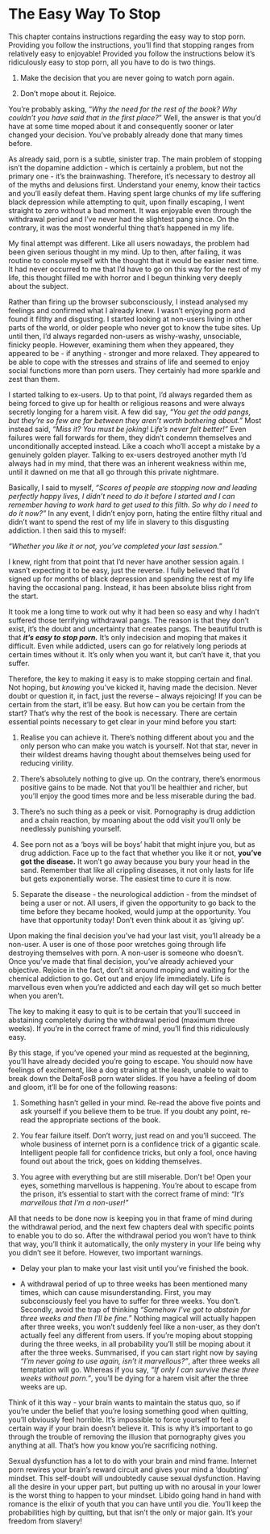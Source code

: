 # The Easy Way To Stop

This chapter contains instructions regarding the easy way to stop porn. Providing you follow the instructions, you'll find that stopping ranges from relatively easy to enjoyable! Provided you follow the instructions below it's ridiculously easy to stop porn, all you have to do is two things.

1.  Make the decision that you are never going to watch porn again.

2.  Don't mope about it. Rejoice.

You're probably asking, "*Why the need for the rest of the book? Why couldn't you have said that in the first place?*" Well, the answer is that you'd have at some time moped about it and consequently sooner or later changed your decision. You've probably already done that many times before.

As already said, porn is a subtle, sinister trap. The main problem of stopping isn't the dopamine addiction - which is certainly a problem, but not the primary one - it's the brainwashing. Therefore, it's necessary to destroy all of the myths and delusions first. Understand your enemy, know their tactics and you'll easily defeat them. Having spent large chunks of my life suffering black depression while attempting to quit, upon finally escaping, I went straight to zero without a bad moment. It was enjoyable even through the withdrawal period and I've never had the slightest pang since. On the contrary, it was the most wonderful thing that's happened in my life.

My final attempt was different. Like all users nowadays, the problem had been given serious thought in my mind. Up to then, after failing, it was routine to console myself with the thought that it would be easier next time. It had never occurred to me that I'd have to go on this way for the rest of my life, this thought filled me with horror and I begun thinking very deeply about the subject.

Rather than firing up the browser subconsciously, I instead analysed my feelings and confirmed what I already knew. I wasn't enjoying porn and found it filthy and disgusting. I started looking at non-users living in other parts of the world, or older people who never got to know the tube sites. Up until then, I'd always regarded non-users as wishy-washy, unsociable, finicky people. However, examining them when they appeared, they appeared to be - if anything - stronger and more relaxed. They appeared to be able to cope with the stresses and strains of life and seemed to enjoy social functions more than porn users. They certainly had more sparkle and zest than them.

I started talking to ex-users. Up to that point, I'd always regarded them as being forced to give up for health or religious reasons and were always secretly longing for a harem visit. A few did say, *"You get the odd pangs, but they're so few are far between they aren't worth bothering about."* Most instead said, *"Miss it? You must be joking! Life's never felt better!"* Even failures were fall forwards for them, they didn't condemn themselves and unconditionally accepted instead. Like a coach who'll accept a mistake by a genuinely golden player. Talking to ex-users destroyed another myth I'd always had in my mind, that there was an inherent weakness within me, until it dawned on me that all go through this private nightmare.

Basically, I said to myself, *"Scores of people are stopping now and leading perfectly happy lives, I didn't need to do it before I started and I can remember having to work hard to get used to this filth. So why do I need to do it now?"* In any event, I didn't enjoy porn, hating the entire filthy ritual and didn't want to spend the rest of my life in slavery to this disgusting addiction. I then said this to myself:

*"Whether you like it or not, you've completed your last session."*

I knew, right from that point that I'd never have another session again. I wasn't expecting it to be easy, just the reverse. I fully believed that I'd signed up for months of black depression and spending the rest of my life having the occasional pang. Instead, it has been absolute bliss right from the start.

It took me a long time to work out why it had been so easy and why I hadn't suffered those terrifying withdrawal pangs. The reason is that they don't exist, it's the doubt and uncertainty that creates pangs. The beautiful truth is that ***it's easy to stop porn.*** It's only indecision and moping that makes it difficult. Even while addicted, users can go for relatively long periods at certain times without it. It's only when you want it, but can't have it, that you suffer.

Therefore, the key to making it easy is to make stopping certain and final. Not hoping, but *knowing* you've kicked it, having made the decision. Never doubt or question it, in fact, just the reverse -- always rejoicing! If you can be certain from the start, it'll be easy. But how can you be certain from the start? That's why the rest of the book is necessary. There are certain essential points necessary to get clear in your mind before you start:

1.  Realise you can achieve it. There's nothing different about you and the only person who can make you watch is yourself. Not that star, never in their wildest dreams having thought about themselves being used for reducing virility.

2.  There's absolutely nothing to give up. On the contrary, there's enormous positive gains to be made. Not that you'll be healthier and richer, but you'll enjoy the good times more and be less miserable during the bad.

3.  There's no such thing as a peek or visit. Pornography is drug addiction and a chain reaction, by moaning about the odd visit you'll only be needlessly punishing yourself.

4.  See porn not as a 'boys will be boys' habit that might injure you, but as drug addiction. Face up to the fact that whether you like it or not, **you've got the disease.** It won't go away because you bury your head in the sand. Remember that like all crippling diseases, it not only lasts for life but gets exponentially worse. The easiest time to cure it is now.

5.  Separate the disease - the neurological addiction - from the mindset of being a user or not. All users, if given the opportunity to go back to the time before they became hooked, would jump at the opportunity. You have that opportunity today! Don't even think about it as 'giving up'.

Upon making the final decision you've had your last visit, you'll already be a non-user. A user is one of those poor wretches going through life destroying themselves with porn. A non-user is someone who doesn't. Once you've made that final decision, you've already achieved your objective. Rejoice in the fact, don't sit around moping and waiting for the chemical addiction to go. Get out and enjoy life immediately. Life is marvellous even when you're addicted and each day will get so much better when you aren't.

The key to making it easy to quit is to be certain that you'll succeed in abstaining completely during the withdrawal period (maximum three weeks). If you're in the correct frame of mind, you'll find this ridiculously easy.

By this stage, if you've opened your mind as requested at the beginning, you'll have already decided you're going to escape. You should now have feelings of excitement, like a dog straining at the leash, unable to wait to break down the DeltaFosB porn water slides. If you have a feeling of doom and gloom, it'll be for one of the following reasons:

1.  Something hasn't gelled in your mind. Re-read the above five points and ask yourself if you believe them to be true. If you doubt any point, re-read the appropriate sections of the book.

2.  You fear failure itself. Don't worry, just read on and you'll succeed. The whole business of internet porn is a confidence trick of a gigantic scale. Intelligent people fall for confidence tricks, but only a fool, once having found out about the trick, goes on kidding themselves.

3.  You agree with everything but are still miserable. Don't be! Open your eyes, something marvellous is happening. You're about to escape from the prison, it's essential to start with the correct frame of mind: *"It's marvellous that I'm a non-user!"*

All that needs to be done now is keeping you in that frame of mind during the withdrawal period, and the next few chapters deal with specific points to enable you to do so. After the withdrawal period you won't have to think that way, you'll think it automatically, the only mystery in your life being why you didn't see it before. However, two important warnings.

-   Delay your plan to make your last visit until you've finished the book.

-   A withdrawal period of up to three weeks has been mentioned many times, which can cause misunderstanding. First, you may subconsciously feel you have to suffer for three weeks. You don't. Secondly, avoid the trap of thinking *"Somehow I've got to abstain for three weeks and then I'll be fine."* Nothing magical will actually happen after three weeks, you won't suddenly feel like a non-user, as they don't actually feel any different from users. If you're moping about stopping during the three weeks, in all probability you'll still be moping about it after the three weeks. Summarised, if you can start right now by saying *"I'm never going to use again, isn't it marvellous?"*, after three weeks all temptation will go. Whereas if you say, *"If only I can survive these three weeks without porn."*, you'll be dying for a harem visit after the three weeks are up.

Think of it this way - your brain wants to maintain the status quo, so if you're under the belief that you're losing something good when quitting, you'll obviously feel horrible. It's impossible to force yourself to feel a certain way if your brain doesn't believe it. This is why it's important to go through the trouble of removing the illusion that pornography gives you anything at all. That's how you know you're sacrificing nothing.

Sexual dysfunction has a lot to do with your brain and mind frame. Internet porn rewires your brain's reward circuit and gives your mind a 'doubting' mindset. This self-doubt will undoubtedly cause sexual dysfunction. Having all the desire in your upper part, but putting up with no arousal in your lower is the worst thing to happen to your mindset. Libido going hand in hand with romance is the elixir of youth that you can have until you die. You'll keep the probabilities high by quitting, but that isn't the only or major gain. It's your freedom from slavery!
